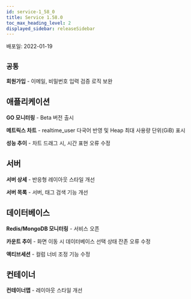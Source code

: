 ```yaml
---
id: service-1_58_0
title: Service 1.58.0
toc_max_heading_level: 2
displayed_sidebar: releaseSidebar
---
```



배포일: 2022-01-19

## `공통`

**회원가입** - 이메일, 비밀번호 입력 검증 로직 보완

## 애플리케이션

**GO 모니터링** - Beta 버전 출시

**메트릭스 차트** - realtime_user 다국어 반영 및 Heap 최대 사용량 단위(GiB) 표시

**성능 추이** - 차트 드래그 시, 시간 표현 오류 수정

## 서버

**서버 상세** - 반응형 레이아웃 스타일 개선

**서버 목록** - 서버, 태그 검색 기능 개선

## 데이터베이스

**Redis/MongoDB 모니터링** - 서비스 오픈

**카운트 추이** - 화면 이동 시 데이터베이스 선택 상태 잔존 오류 수정

**액티브세션** - 컬럼 너비 조정 기능 수정

## 컨테이너

**컨테이너맵** - 레이아웃 스타일 개선
